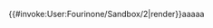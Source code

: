 <includeonly>{{#invoke:User:Fourinone/Sandbox/2|render}}</includeonly><noinclude>{{Documentation}}aaaaa</noinclude>